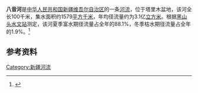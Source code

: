 '''八音河'''是[[中华人民共和国|中华人民共和国]][[新疆维吾尔自治区|新疆维吾尔自治区]]的一条[[河流|河流]]，位于塔里木盆地，该河全长100千米，集水面积约1579[[平方千米|平方千米]]，年均径流量约为3.1亿[[立方米|立方米]]。根据[[黑山头水文站|黑山头水文站]]测定，该河夏季富水期径流量占全年的88.1%，冬季枯水期径流量占全年的1.9%。<ref>{{cite book|author=马秀峰等|title=《西北内陆河区水旱灾害》|year=1999|publisher=黄河水利出版社|location=郑州|isbn=7-80621-267-1}}</ref>

== 参考资料 ==
{{reflist}}

[[Category:新疆河流|Category:新疆河流]]